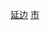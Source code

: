 {{Catnav|頁面分類|...|中国各省城市|吉林城市|吉林县级市}}
{{Catnav|頁面分類|...|吉林行政区划|吉林县级行政区|吉林县级市}}
{{Catnav|頁面分類|...|吉林市州|延边|延边行政区划|延边市县}}
[[Category:吉林县级市|延边]]
[[Category:延边市县|市]]
{{catmore|敦化市|吉林省敦化市}}
